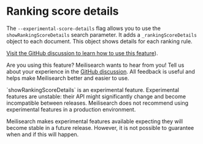 # Ranking score details

The `--experimental-score-details` flag allows you to use the `showRankingScoreDetails` search parameter. It adds a `_rankingScoreDetails` object to each document. This object shows details for each ranking rule.

[Visit the GitHub discussion to learn how to use this feature](https://github.com/meilisearch/product/discussions/674)).

Are you using this feature? Meilisearch wants to hear from you! Tell us about your experience in the [GitHub discussion](https://github.com/meilisearch/product/discussions/674). All feedback is useful and helps make Meilisearch better and easier to use.

<Capsule intent="warning">
`showRankingScoreDetails` is an experimental feature. Experimental features are unstable: their API might significantly change and become incompatible between releases. Meilisearch does not recommend using experimental features in a production environment.

Meilisearch makes experimental features available expecting they will become stable in a future release. However, it is not possible to guarantee when and if this will happen.
</Capsule>
